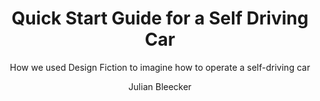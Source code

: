 ---
projectName: Quick Start Guide for a Self Driving Car
title: Quick Start Guide for a Self Driving Car
subtitle: How we used Design Fiction to imagine how to operate a self-driving car
projectType: Design Fiction
isDesignFiction: true
archetype: QUICK START GUIDE
client: IxDA
clientURL: https://ixda.org
team: ['Near Future Laboratory', 'Friends']
tags: [design fiction, interaction design, user interface design, autonomous vehicles, quickstart guide]
pubDate: 2024-01-21T23:26:49-08:00
lastUpdate: 2024-01-21T23:26:50-08:00
projectYear: 2015
projectDurationWeeks: 1 
description: The Interaction Design Association invited Near Future Laboratory to introduce Design Fiction to the interaction design community by facilitating a Design Fiction workshop. In this case, we decided to imagine the self-driving future from a design and interaction design perspective by creating a Design Ficiton quick-start guide for a fictional self-driving car.
summary: Imagining a future of self-driving cars using the humble quick-start guide as a container of the implications and contingencies of the autonomous way of life.
projectImages:
  - url: '/images/site/NFL_LOGO_EV3_02_GRGR_600px.png'
    caption: Caption
    altText: Alt Text
  - url: '/images/site/NFL_LOGO_EV3_02_GRGR_600px.png'
    caption: Caption
    altText: Alt Text
  - url: '/images/site/NFL_LOGO_EV3_02_GRGR_600px.png'
    caption: Caption
    altText: Alt Text
author: Julian Bleecker
authorUsername: '@nearfuturelab'
seoImage:
  url: https://backoffice.nearfuturelaboratory.com/default-seo-image.jpg
  altText: Default SEO Image for Near Future Laboratory
og_type: article
isDraft: false
containsImage: true
meta:
  keyword1: value1
  keyword2: value2
---